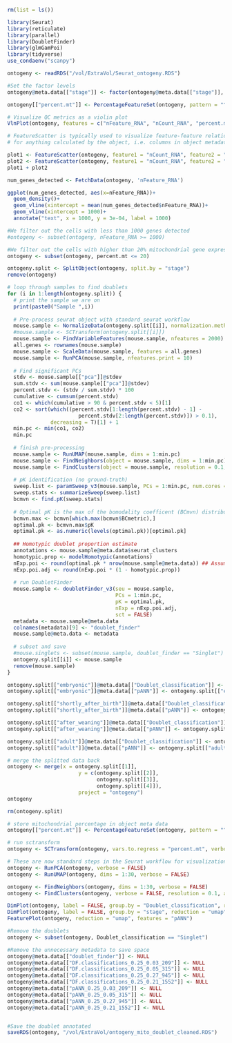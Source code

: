 ```r
rm(list = ls())
```

```r
library(Seurat)
library(reticulate)
library(parallel)
library(DoubletFinder)
library(glmGamPoi)
library(tidyverse)
use_condaenv("scanpy")
```

```r
ontogeny <- readRDS("/vol/ExtraVol/Seurat_ontogeny.RDS")

#Set the factor levels
ontogeny@meta.data[["stage"]] <- factor(ontogeny@meta.data[["stage"]], levels = c("embryonic", "shortly_after_birth", "after_weaning", "adult"))
```

```r
ontogeny[["percent.mt"]] <- PercentageFeatureSet(ontogeny, pattern = "^mt-")
```

```r
# Visualize QC metrics as a violin plot
VlnPlot(ontogeny, features = c("nFeature_RNA", "nCount_RNA", "percent.mt"), ncol = 3, pt.size = 0)
```

```r
# FeatureScatter is typically used to visualize feature-feature relationships, but can be used
# for anything calculated by the object, i.e. columns in object metadata, PC scores etc.

plot1 <- FeatureScatter(ontogeny, feature1 = "nCount_RNA", feature2 = "percent.mt")
plot2 <- FeatureScatter(ontogeny, feature1 = "nCount_RNA", feature2 = "nFeature_RNA")
plot1 + plot2
```

```r
num_genes_detected <- FetchData(ontogeny, 'nFeature_RNA')
```

```r
ggplot(num_genes_detected, aes(x=nFeature_RNA))+
  geom_density()+
  geom_vline(xintercept = mean(num_genes_detected$nFeature_RNA))+
  geom_vline(xintercept = 1000)+
  annotate("text", x = 1000, y = 3e-04, label = 1000)
```

```r
#We filter out the cells with less than 1000 genes detected
#ontogeny <- subset(ontogeny, nFeature_RNA >= 1000)

#We filter out the cells with higher than 20% mitochondrial gene expression
ontogeny <- subset(ontogeny, percent.mt <= 20)
```

```r
ontogeny.split <- SplitObject(ontogeny, split.by = "stage") 
remove(ontogeny)

# loop through samples to find doublets
for (i in 1:length(ontogeny.split)) {
  # print the sample we are on
  print(paste0("Sample ",i))
  
  # Pre-process seurat object with standard seurat workflow
  mouse.sample <- NormalizeData(ontogeny.split[[i]], normalization.method = "LogNormalize", scale.factor = 10e4)
  #mouse.sample <- SCTransform(ontogeny.split[[i]])
  mouse.sample <- FindVariableFeatures(mouse.sample, nfeatures = 2000)
  all.genes <- rownames(mouse.sample)
  mouse.sample <- ScaleData(mouse.sample, features = all.genes)
  mouse.sample <- RunPCA(mouse.sample, nfeatures.print = 10)
  
  # Find significant PCs
  stdv <- mouse.sample[["pca"]]@stdev
  sum.stdv <- sum(mouse.sample[["pca"]]@stdev)
  percent.stdv <- (stdv / sum.stdv) * 100
  cumulative <- cumsum(percent.stdv)
  co1 <- which(cumulative > 90 & percent.stdv < 5)[1]
  co2 <- sort(which((percent.stdv[1:length(percent.stdv) - 1] - 
                       percent.stdv[2:length(percent.stdv)]) > 0.1), 
              decreasing = T)[1] + 1
  min.pc <- min(co1, co2)
  min.pc
  
  # finish pre-processing
  mouse.sample <- RunUMAP(mouse.sample, dims = 1:min.pc)
  mouse.sample <- FindNeighbors(object = mouse.sample, dims = 1:min.pc)              
  mouse.sample <- FindClusters(object = mouse.sample, resolution = 0.1, algorithm = 4)
  
  # pK identification (no ground-truth)
  sweep.list <- paramSweep_v3(mouse.sample, PCs = 1:min.pc, num.cores = detectCores() - 1, sct = FALSE)
  sweep.stats <- summarizeSweep(sweep.list)
  bcmvn <- find.pK(sweep.stats)
  
  # Optimal pK is the max of the bomodality coefficent (BCmvn) distribution
  bcmvn.max <- bcmvn[which.max(bcmvn$BCmetric),]
  optimal.pk <- bcmvn.max$pK
  optimal.pk <- as.numeric(levels(optimal.pk))[optimal.pk]
  
  ## Homotypic doublet proportion estimate
  annotations <- mouse.sample@meta.data$seurat_clusters
  homotypic.prop <- modelHomotypic(annotations) 
  nExp.poi <- round(optimal.pk * nrow(mouse.sample@meta.data)) ## Assuming 7.5% doublet formation rate - tailor for your dataset
  nExp.poi.adj <- round(nExp.poi * (1 - homotypic.prop))
  
  # run DoubletFinder
  mouse.sample <- doubletFinder_v3(seu = mouse.sample, 
                                   PCs = 1:min.pc, 
                                   pK = optimal.pk,
                                   nExp = nExp.poi.adj,
                                   sct = FALSE)
  metadata <- mouse.sample@meta.data
  colnames(metadata)[9] <- "doublet_finder"
  mouse.sample@meta.data <- metadata 
  
  # subset and save
  #mouse.singlets <- subset(mouse.sample, doublet_finder == "Singlet")
  ontogeny.split[[i]] <- mouse.sample
  remove(mouse.sample)
}

```

```r
ontogeny.split[["embryonic"]]@meta.data[["Doublet_classification"]] <- ontogeny.split[["embryonic"]]@meta.data[["DF.classifications_0.25_0.03_209"]] 
ontogeny.split[["embryonic"]]@meta.data[["pANN"]] <- ontogeny.split[["embryonic"]]@meta.data[["pANN_0.25_0.03_209"]]

ontogeny.split[["shortly_after_birth"]]@meta.data[["Doublet_classification"]] <- ontogeny.split[["shortly_after_birth"]]@meta.data[["DF.classifications_0.25_0.05_315"]]
ontogeny.split[["shortly_after_birth"]]@meta.data[["pANN"]] <- ontogeny.split[["shortly_after_birth"]]@meta.data[["pANN_0.25_0.05_315"]]

ontogeny.split[["after_weaning"]]@meta.data[["Doublet_classification"]] <- ontogeny.split[["after_weaning"]]@meta.data[["DF.classifications_0.25_0.27_945"]]
ontogeny.split[["after_weaning"]]@meta.data[["pANN"]] <- ontogeny.split[["after_weaning"]]@meta.data[["pANN_0.25_0.27_945"]]

ontogeny.split[["adult"]]@meta.data[["Doublet_classification"]] <- ontogeny.split[["adult"]]@meta.data[["DF.classifications_0.25_0.21_1552"]]
ontogeny.split[["adult"]]@meta.data[["pANN"]] <- ontogeny.split[["adult"]]@meta.data[["pANN_0.25_0.21_1552"]]
```

```r
# merge the splitted data back
ontogeny <- merge(x = ontogeny.split[[1]],
                       y = c(ontogeny.split[[2]], 
                             ontogeny.split[[3]],
                             ontogeny.split[[4]]),
                       project = "ontogeny")
ontogeny
```


```r
rm(ontogeny.split)
```

```r
# store mitochondrial percentage in object meta data
ontogeny[["percent.mt"]] <- PercentageFeatureSet(ontogeny, pattern = "^mt-")

# run sctransform
ontogeny <- SCTransform(ontogeny, vars.to.regress = "percent.mt", verbose = FALSE)
```

```r
# These are now standard steps in the Seurat workflow for visualization and clustering
ontogeny <- RunPCA(ontogeny, verbose = FALSE)
ontogeny <- RunUMAP(ontogeny, dims = 1:30, verbose = FALSE)

ontogeny <- FindNeighbors(ontogeny, dims = 1:30, verbose = FALSE)
ontogeny <- FindClusters(ontogeny, verbose = FALSE, resolution = 0.1, algorithm = 4)

DimPlot(ontogeny, label = FALSE, group.by = "Doublet_classification", reduction = "umap")
DimPlot(ontogeny, label = FALSE, group.by = "stage", reduction = "umap")
FeaturePlot(ontogeny, reduction = "umap", features = "pANN")
```

```r
#Remove the doublets
ontogeny <- subset(ontogeny, Doublet_classification == "Singlet")

#Remove the unnecessary metadata to save space
ontogeny@meta.data[["doublet_finder"]] <- NULL
ontogeny@meta.data[["DF.classifications_0.25_0.03_209"]] <- NULL
ontogeny@meta.data[["DF.classifications_0.25_0.05_315"]] <- NULL
ontogeny@meta.data[["DF.classifications_0.25_0.27_945"]] <- NULL
ontogeny@meta.data[["DF.classifications_0.25_0.21_1552"]] <- NULL
ontogeny@meta.data[["pANN_0.25_0.03_209"]] <- NULL
ontogeny@meta.data[["pANN_0.25_0.05_315"]] <- NULL
ontogeny@meta.data[["pANN_0.25_0.27_945"]] <- NULL
ontogeny@meta.data[["pANN_0.25_0.21_1552"]] <- NULL


#Save the doublet annotated 
saveRDS(ontogeny, "/vol/ExtraVol/ontogeny_mito_doublet_cleaned.RDS")
```

